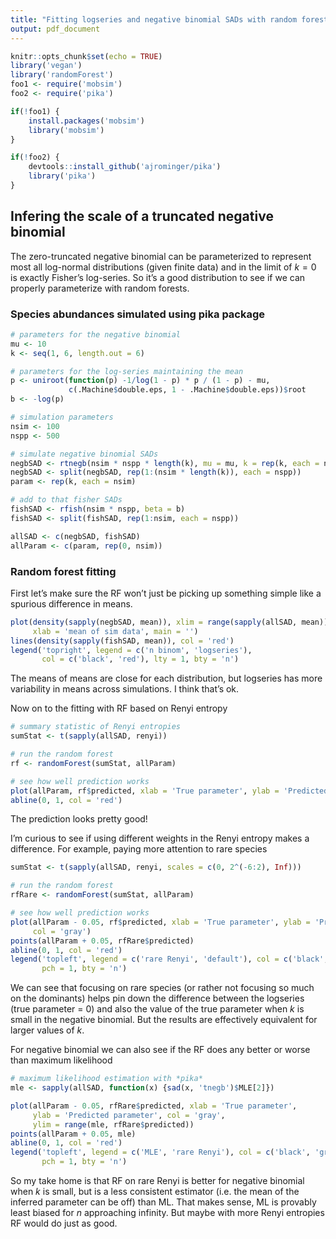 ```yaml
---
title: "Fitting logseries and negative binomial SADs with random forests"
output: pdf_document
---
```


```r
knitr::opts_chunk$set(echo = TRUE)
library('vegan')
library('randomForest')
foo1 <- require('mobsim')
foo2 <- require('pika')

if(!foo1) {
    install.packages('mobsim')
    library('mobsim')
}

if(!foo2) {
    devtools::install_github('ajrominger/pika')
    library('pika')
}
```

## Infering the scale of a truncated negative binomial

The zero-truncated negative binomial can be parameterized to represent most all log-normal distributions (given finite data) and in the limit of $k = 0$ is exactly Fisher's log-series.  So it's a good distribution to see if we can properly parameterize with random forests.

### Species abundances simulated using pika package

```r
# parameters for the negative binomial
mu <- 10
k <- seq(1, 6, length.out = 6)

# parameters for the log-series maintaining the mean
p <- uniroot(function(p) -1/log(1 - p) * p / (1 - p) - mu, 
             c(.Machine$double.eps, 1 - .Machine$double.eps))$root
b <- -log(p)

# simulation parameters
nsim <- 100
nspp <- 500

# simulate negative binomial SADs
negbSAD <- rtnegb(nsim * nspp * length(k), mu = mu, k = rep(k, each = nsim * nspp))
negbSAD <- split(negbSAD, rep(1:(nsim * length(k)), each = nspp))
param <- rep(k, each = nsim)

# add to that fisher SADs
fishSAD <- rfish(nsim * nspp, beta = b)
fishSAD <- split(fishSAD, rep(1:nsim, each = nspp))

allSAD <- c(negbSAD, fishSAD)
allParam <- c(param, rep(0, nsim))
```


### Random forest fitting

First let's make sure the RF won't just be picking up something simple like a spurious difference in means.

```r
plot(density(sapply(negbSAD, mean)), xlim = range(sapply(allSAD, mean)), 
     xlab = 'mean of sim data', main = '')
lines(density(sapply(fishSAD, mean)), col = 'red')
legend('topright', legend = c('n binom', 'logseries'), 
       col = c('black', 'red'), lty = 1, bty = 'n')
```

The means of means are close for each distribution, but logseries has more variability in means across simulations.  I think that's ok.

Now on to the fitting with RF based on Renyi entropy

```r
# summary statistic of Renyi entropies
sumStat <- t(sapply(allSAD, renyi))

# run the random forest
rf <- randomForest(sumStat, allParam)

# see how well prediction works
plot(allParam, rf$predicted, xlab = 'True parameter', ylab = 'Predicted parameter')
abline(0, 1, col = 'red')
```

The prediction looks pretty good!

I'm curious to see if using different weights in the Renyi entropy makes a difference.  For example, paying more attention to rare species

```r
sumStat <- t(sapply(allSAD, renyi, scales = c(0, 2^(-6:2), Inf)))

# run the random forest
rfRare <- randomForest(sumStat, allParam)

# see how well prediction works
plot(allParam - 0.05, rf$predicted, xlab = 'True parameter', ylab = 'Predicted parameter', 
     col = 'gray')
points(allParam + 0.05, rfRare$predicted)
abline(0, 1, col = 'red')
legend('topleft', legend = c('rare Renyi', 'default'), col = c('black', 'gray'), 
       pch = 1, bty = 'n')
```

We can see that focusing on rare species (or rather not focusing so much on the dominants) helps pin down the difference between the logseries (true parameter = 0) and also the value of the true parameter when $k$ is small in the negative binomial.  But the results are effectively equivalent for larger values of $k$.

For negative binomial we can also see if the RF does any better or worse than maximum likelihood

```r
# maximum likelihood estimation with *pika*
mle <- sapply(allSAD, function(x) {sad(x, 'tnegb')$MLE[2]})

plot(allParam - 0.05, rfRare$predicted, xlab = 'True parameter', 
     ylab = 'Predicted parameter', col = 'gray', 
     ylim = range(mle, rfRare$predicted))
points(allParam + 0.05, mle)
abline(0, 1, col = 'red')
legend('topleft', legend = c('MLE', 'rare Renyi'), col = c('black', 'gray'), 
       pch = 1, bty = 'n')
```

So my take home is that RF on rare Renyi is better for negative binomial when $k$ is small, but is a less consistent estimator (i.e. the mean of the inferred parameter can be off) than ML.  That makes sense, ML is provably least biased for $n$ approaching infinity.  But maybe with more Renyi entropies RF would do just as good.
